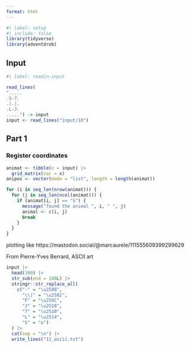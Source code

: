 ```yaml
---
format: html
---
```


```r
#| label: setup
#| include: false
library(tidyverse)
library(adventdrob)
```

## Input

```r
#| label: readin-input

read_lines(
".....
.S-7.
.|.|.
.L-J.
.....") -> input
input <- read_lines("input/10")
```

## Part 1

### Register coordinates

```r
animat <- tibble(x = input) |> 
  grid_matrix(var = x)
anipos <- vector(mode = "list", length = length(animat))

for (i in seq_len(nrow(animat))) {
  for (j in seq_len(ncol(animat))) {
    if (animat[i, j] == "S") {
      message("found the animal ", i, " ", j)
      animal <- c(i, j)
      break
    }
  }
}
```


plotting like https://mastodon.social/@marcaurele/111555609399299629


From Pierre-Yves Berrard, ASCII art 

```r
input |>
  head(100) |> 
  str_sub(end = 100L) |> 
  stringr::str_replace_all(
    c("-" = "\u2500",
      "\\|" = "\u2502",
      "F" = "\u250C",
      "J" = "\u2518",
      "7" = "\u2510",
      "L" = "\u2514",
      "S" = "o")
  ) |>
  cat(sep = "\n") |> 
  write_lines("11_ascii.txt")
```


